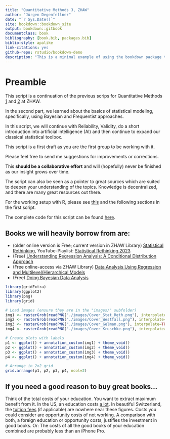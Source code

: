 ```yaml
--- 
title: "Quantitative Methods 3, ZHAW"
author: "Jürgen Degenfellner"
date: "`r Sys.Date()`"
site: bookdown::bookdown_site
output: bookdown::gitbook
documentclass: book
bibliography: [book.bib, packages.bib]
biblio-style: apalike
link-citations: yes
github-repo: rstudio/bookdown-demo
description: "This is a minimal example of using the bookdown package to write a book. The output format for this example is bookdown::gitbook."
---
```


# Preamble {#intro0}

This script is a continuation of the previous scrips for Quantitative Methods 
[1](https://jdegenfellner.github.io/Script_QM1_ZHAW/) and 
[2](https://jdegenfellner.github.io/Script_QM2_ZHAW/) at ZHAW. 

In the second part, we learned about the basics of statistical modeling,
specifically, using Bayesian and Frequentist approaches.

In this script, we will continue with Reliability, Validity, do a short introduction
into artificial intelligence (AI) and then continue to expand our classical
statistical toolbox.

This script is a first draft as you are the first group to be working with it.

Please feel free to send me suggestions for improvements or corrections.

This **should be a collaborative effort** and will (hopefully) 
never be finished as our insight grows over time.

The script can also be seen as a pointer to great sources which are
suited to deepen your understanding of the topics. Knowledge is decentralized,
and there are many great resources out there.

For the working setup with R, please 
see [this](https://jdegenfellner.github.io/Script_QM1_ZHAW/index.html#section) 
and the following sections in the first script.

The complete code for this script can be found 
[here](https://github.com/jdegenfellner/Script_QM2_ZHAW).

## Books we will heavily borrow from are:

- (older online version is Free; current version in ZHAW Library) [Statistical Rethinking](https://civil.colorado.edu/~balajir/CVEN6833/bayes-resources/RM-StatRethink-Bayes.pdf), YouTube-Playlist: [Statistical Rethinking 2023](https://youtu.be/FdnMWdICdRs?si=q2py5QVY_L299hEa)
- (Free) [Understanding Regression Analysis: A Conditional Distribution Approach](https://vdoc.pub/documents/understanding-regression-analysis-a-conditional-distribution-approach-84oqjr8sqva0)
- (Free online-access via ZHAW Library) [Data Analysis Using Regression and Multilevel/Hierarchical Models](http://www.stat.columbia.edu/~gelman/arm/)
- (Free) [Doing Bayesian Data Analysis](https://nyu-cdsc.github.io/learningr/assets/kruschke_bayesian_in_R.pdf)

```r
library(gridExtra)
library(ggplot2)
library(png)
library(grid)

# Load images (ensure they are in the "images/" subfolder)
img1 <- rasterGrob(readPNG("./images/Cover_Stat_Reth.png"), interpolate=TRUE)
img2 <- rasterGrob(readPNG("./images/Cover_Westfall.png"), interpolate=TRUE)
img3 <- rasterGrob(readPNG("./images/Cover_Gelman.png"), interpolate=TRUE)
img4 <- rasterGrob(readPNG("./images/Cover_Kruschke.png"), interpolate=TRUE)

# Create plots with labels
p1 <- ggplot() + annotation_custom(img1) + theme_void()
p2 <- ggplot() + annotation_custom(img2) + theme_void()
p3 <- ggplot() + annotation_custom(img3) + theme_void()
p4 <- ggplot() + annotation_custom(img4) + theme_void()

# Arrange in 2x2 grid
grid.arrange(p1, p2, p3, p4, ncol=2)
```


## If you need a good reason to buy great books...

Think of the total costs of your education. You want to extract maximum 
benefit from it. In the US, an education costs [a lot](https://www.finaid.ucsb.edu/docs/default-source/default-document-library/2024-2025-undergrad-coa.pdf?sfvrsn=fb791f8a_4).
In beautiful Switzerland, the [tuition fees](https://www.zhaw.ch/de/sml/studium/master/kosten) (if applicable) are nowhere near these figures.
Costs you could consider are opportunity costs of not working.
A comparison with both, a foreign education or opportunity costs,
justifies the investment in good books.
Or: The costs of all the good books of your education combined are probably less than an iPhone Pro.